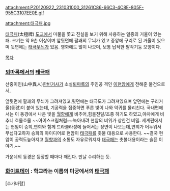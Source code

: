 attachment:P20120922_231031000_31261C86-66C3-4C8E-805F-955C3107EE0E.gif

attachment:태극패.jpg

[[태극패]](太極牌)
[[도교]]에서 마물을 쫓고 진실을 보기 위해 사용하는 일종의 거울이 있는 패. 크기는 약 9촌 이상이며 앞뒷면에 팔괘의 무늬가 있고 중앙에 구리로 된 거울이 있으며 뒷면에는 [[태극]]무늬가 있음. 영화에도 많이 나오며, 보통 납작한 팔각기둥 모양이다.

[[목차]]

=== [[퇴마록]]에서의 [[태극패]] ===
산중이인(山中異人)[[한빈거사]]가
소설[[퇴마록]]의 주인공 격인 [[이현암]]에게 전해준 물건으로서,

앞뒷면에 팔괘의 무늬가 그려져있고,뒷면에는 태극도가 그려져있으며 앞면에는 구리거울(동경)이 붙어 있는데, 기공력을 집중하면 푸른 빛이 나와 악귀를 물리친다. 국내편에서는 이 동경에서 나온 빛을 [[월향]]에게 비추어,힘을전달/조종 하기도 하였고,야차에게 비추니 흐물흐물 ~~아이스크림처럼~~녹아내려 현암의 비위가 상한건 비밀. 세계편에서는 현암이 승희,연희와 함께 드라큘라성에 들어서는 장면이 나오는데,연희가 어두워서 무섭다고하자 승희의 아이디어로 현암이 [[태극패]]를 촛불 대용으로 사용한다. ~~결국 현암이 공력도높아지고 [[월향]]과의 소통도 자유로워지자 [[태극패]]는 촛불대용이라는 슬픈 이야기.~~

가운데의 동경은 등장할 때마다 깨진다. 만날 수리하는 듯.



=== [[화이트데이]] : 학교라는 이름의 미궁에서의 [[태극패]] ===

[추가바람]

